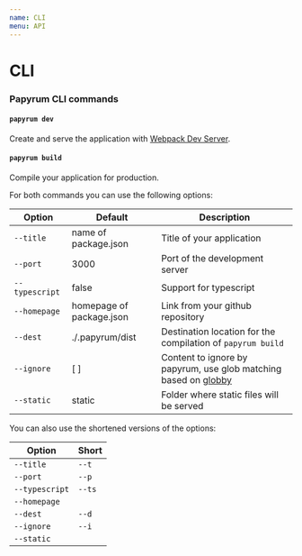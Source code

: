 ```yaml
---
name: CLI
menu: API
---
```


# CLI

### Papyrum CLI commands

#### `papyrum dev`

Create and serve the application with [Webpack Dev Server](https://webpack.js.org/configuration/dev-server/).

#### `papyrum build`

Compile your application for production.


For both commands you can use the following options:

| Option | Default | Description |
| - | - | ----- |
| `--title` | name of package.json | Title of your application|
| `--port` | 3000 | Port of the development server |
| `--typescript` | false | Support for typescript |
| `--homepage` | homepage of package.json | Link from your github repository |
| `--dest` | ./.papyrum/dist | Destination location for the compilation of `papyrum build` |
| `--ignore` |[ ] | Content to ignore by papyrum, use glob matching based on [globby](https://github.com/sindresorhus/globby) |
| `--static` | static | Folder where static files will be served

You can also use the shortened versions of the options:

| Option | Short |
| - | - |
| `--title` | `--t` |
| `--port` | `--p` |
| `--typescript` | `--ts` |
| `--homepage` |  |
| `--dest` | `--d` |
| `--ignore` | `--i` |
| `--static` |  |